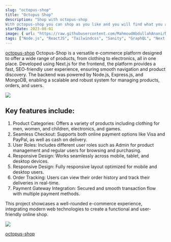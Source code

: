 ```yaml
---
slug: "octopus-shop"
title: "Octopus Shop"
description: "Shop with octopus-shop
With octopus-shop you can shop as you like and you will find what you are looking for."
startDate: 2023-08-01
image: { url: "https://raw.githubusercontent.com/MahmoudAbdullahAnani/New-Portfolio/refs/heads/mainhttps://raw.githubusercontent.com/MahmoudAbdullahAnani/New-Portfolio/refs/heads/main/public/projects/ecommerc.png", alt: "octopus-shop" }
tags: ["Node.js", "ReactJS", "Tailwindcss", "Sanity", "GraphQL", "Next.js", "Nest.js"]
---
```


[octopus-shop](https://octopus-shop.vercel.app/en) Octopus-Shop is a versatile e-commerce platform designed to offer a wide range of products, from clothing to electronics, all in one place. Developed using Next.js for the frontend, the platform provides a fast, SEO-friendly user experience, ensuring smooth navigation and product discovery. The backend was powered by Node.js, Express.js, and MongoDB, enabling a scalable and robust system for managing products, orders, and users.

![](https://raw.githubusercontent.com/MahmoudAbdullahAnani/New-Portfolio/refs/heads/mainhttps://raw.githubusercontent.com/MahmoudAbdullahAnani/New-Portfolio/refs/heads/main/public/projects/ecommerc.png)

## Key features include:

1. Product Categories: Offers a variety of products including clothing for men, women, and children, electronics, and games.
2. Seamless Checkout: Supports both online payment options like Visa and PayPal, as well as cash on delivery.
3. User Roles: Includes different user roles such as Admin for product management and regular users for browsing and purchasing.
4. Responsive Design: Works seamlessly across mobile, tablet, and desktop devices.
5. Responsive Design: Fully responsive layout optimized for mobile and desktop users.
6. Order Tracking: Users can view their order history and track their deliveries in real-time.
7. Payment Gateway Integration: Secured and smooth transaction flow with multiple payment methods.

This project showcases a well-rounded e-commerce experience, integrating modern web technologies to create a functional and user-friendly online shop.

![](https://raw.githubusercontent.com/MahmoudAbdullahAnani/New-Portfolio/refs/heads/mainhttps://raw.githubusercontent.com/MahmoudAbdullahAnani/New-Portfolio/refs/heads/main/public/projects/ocupation-page.png)

<a href="https://octopus-shop.vercel.app/en" target="_blank">
  octopus-shop
</a>
